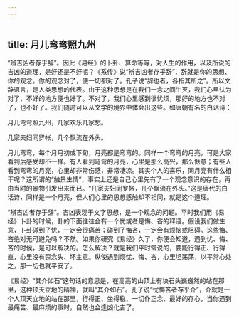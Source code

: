 ```yaml
---
---
---
```

title: 月儿弯弯照九州
---




“辨吉凶者存乎辞”。因此《易经》的卜卦、算命等等，对人生的作用，以及所说的吉凶的道理，是好还是不好呢？《系传》说“辨吉凶者存乎辞”，辞就是你的思想、你的观念。你的观念对了，便一切都对了。孔子说“辞也者，各指其所之”。所以文辞语言，是人类思想的代表。由于这种思想是在我们一念之间生灭，我们心里认为对了，不好的地方便也好了。不对了，我们心里感到很忧烦，那好的地方也不对了，也不好了。我们随时可以从文学的境界中体会出这些。如唐朝有名的白话诗：

月儿弯弯照九州，几家欢乐几家愁。

几家夫妇同罗帐，几个飘流在外头。

月儿弯弯，每个月月初或下旬，月亮都是弯弯的。同样一个弯弯的月亮，可是大家看到后感受却不一样。有人看到弯弯的月亮，心里是那么高兴，那么惬意；有些人看到弯弯的月亮，心里却非常伤感，非常凄凉。其实个人的喜乐，同月亮有什么相干呢？这所谓的“触景生情”，事实上还是自己心里先有了一个观念意识的存在，再由当时的景物引发出来而已。“几家夫妇同罗帐，几个飘流在外头。”这是唐代的白话诗，同样是一个月亮，但人们心里的思想感触却不相同，就是这个道理。

“辨吉凶者存乎辞”。吉凶表现于文字思想，是一个观念的问题。平时我们用《易经》卜卦的时候，卦的下面往往会有一个忧或者是悔、吝的释语。假设我们做生意，卜卦碰到了忧，一定会很痛苦；碰到了悔吝，一定会有烦恼或阻碍。这些悔、吝绝对无可避免吗？不然。如果你研究《易经》久了，你便会知道，遇到忧、悔、吝的时候，是可以解决的。怎么解决？就是我们平时常说的，要能行得正、行得直，心里没有歪念头、坏主意。纵使遇到烦忧、悔、吝，心里坦荡荡，以平常心处之，那一切也就平安了。

《易经》“其介如石”这句话的意思是，在高高的山顶上有块石头巍巍然的站在那里，这种顶天立地的精神，就叫“其介如石”。孔子说“忧悔吝者存乎介”，介就是一个人顶天立地的站在那里，行得正、坐得稳、一切作正念、最好的存心，当你遇到最痛苦、最麻烦的事时，自然也会逢凶化吉了。